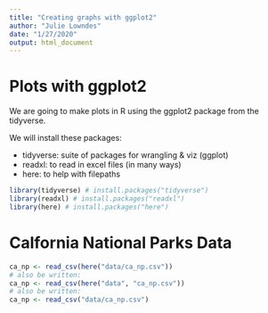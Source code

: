 ```yaml
---
title: "Creating graphs with ggplot2"
author: "Julie Lowndes"
date: "1/27/2020"
output: html_document
---
```


# Plots with ggplot2

We are going to make plots in R using the ggplot2 package from the tidyverse. 

We will install these packages: 

- tidyverse: suite of packages for wrangling & viz (ggplot)
- readxl: to read in excel files (in many ways)
- here: to help with filepaths

```r
library(tidyverse) # install.packages("tidyverse")
library(readxl) # install.packages("readxl")
library(here) # install.packages("here")
```

# Calfornia National Parks Data

```r

ca_np <- read_csv(here("data/ca_np.csv"))
# also be written: 
ca_np <- read_csv(here("data", "ca_np.csv"))
# also be written: 
ca_np <- read_csv("data/ca_np.csv")
```




